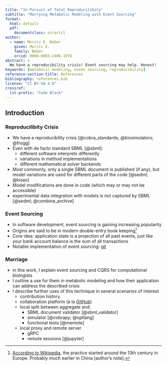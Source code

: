 ```yaml
---
title: "In Pursuit of Total Reproducilibity"
subtitle: "Marrying Metabolic Modeling with Event Sourcing"
format:
  html: default
  pdf:
    documentclass: scrartcl
author:
  - name: Moritz E. Beber
    given: Moritz E.
    family: Beber
    orcid: 0000-0003-2406-1978
abstract: >
  We have a reproducibility crisis! Event sourcing may help. Honest!
keywords: [metabolic modeling, event sourcing, reproducibility]
reference-section-title: References
bibliography: references.bib  
license: "CC BY-SA 4.0"
crossref:
  lst-prefix: "Code Block"
---
```


## Introduction {#sec-intro}

### Reproducilibity Crisis

- We have a reproducibility crisis [@cobra_standards; @biosimulators; @frogg]
- Even with de facto standard SBML [@sbml]:
    - different software interprets differently
    - variations in method implementations
    - different mathematical solver backends
- Most commonly, only a single SBML document is published (if any), but model variations are used for different parts of the code [@sedml; @kisao]
- Model modifications are done in code (which may or may not be accessible)
- experimental data integration with models is not captured by SBML [@sedml; @combine_archive]

### Event Sourcing

- In software development, event sourcing is gaining increasing popularity
- Origins are said to be in modern double-entry book keeping[^1]
- Core idea: application state is a projection of all past events, just like your bank account balance is the sum of all transactions
- Notable implementation of event sourcing: [git](https://git-scm.com/)

### Marriage

- in this work, I explain event sourcing and CQRS for computational biologists
- I outline a use for them in metabolic modeling and how their application can address the described crisis
- I describe further uses of this technique in several scenarios of interest
    - contribution history
    - collaboration platform (à la [GitHub](https://github.com))
    - local split between aggregate and:
        - SBML document validator [@sbml_validator]
        - simulator [@cobrapy; @optlang]
        - functional tests [@memote]
    - local proxy and remote server
        - gRPC
        - remote sessions [@jupyter]



[^1]: [According to Wikipedia](https://en.wikipedia.org/wiki/Double-entry_bookkeeping#History), the practice started around the 13th century in Europe. Probably much earlier in China [author's note].